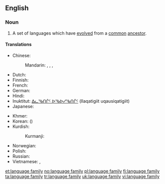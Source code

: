 ==English==
{{wikipedia}}

===Noun===
{{en-noun|language families|head=[[language]] [[family]]}}

# {{context|linguistics}} A set of languages which have [[evolved]] from a [[common]] [[ancestor]].

====Translations====
{{trans-top|set of languages}}
* Chinese:
*: Mandarin: {{t|cmn|語系|sc=Hani}}, {{t|cmn|语系|tr=yǔxì|sc=Hani}}, {{t|cmn|語族|sc=Hani}}, {{t|cmn|语族|tr=yǔzú|sc=Hani}}
* Dutch: {{t+|nl|taalfamilie|c}}
* Finnish: {{t+|fi|kielikunta}}
* French: {{t-|fr|famille de langues|f}}
* German: {{t+|de|Sprachfamilie|f}}
* Hindi: {{t-|hi|भाषा-परिवार|m|tr=bhāṣā-parivār}}
* Inuktitut: [[ᐃᓚᖃᑎᒌᑦ ᐅᖃᐅᓯᖃᑎᒌᑦ]] (Ilaqatigiit uqausiqatigiit)
* Japanese: {{t-|ja|語族|tr=ごぞく, gozoku|sc=Jpan}}
{{trans-mid}}
* Khmer: {{t-|km|អំបូរភាសា|sc=Khmr|tr=ɑmboo pʰiesaa}}
* Korean: {{t+|ko|어족|tr=eo-jok|sc=Hang}} ({{t+|ko|語族|sc=Kore}})
* Kurdish:
*: Kurmanji: {{t-|kmr|zimanmalbat|f}}
* Norwegian: {{t+|no|språkfamilie|m}}
* Polish: {{l|pl|rodzina}} {{l|pl|językowy|językowa}} {{f}}
* Russian: {{t-|ru|языковая семья|f|tr=jazykovája semʹjá|sc=Cyrl}}
* Vietnamese: {{t-|vi|ngữ hệ}}, {{t-|vi|hệ ngôn ngữ}}
{{trans-bottom}}

[[et:language family]]
[[no:language family]]
[[pl:language family]]
[[fi:language family]]
[[ta:language family]]
[[tr:language family]]
[[uk:language family]]
[[vi:language family]]